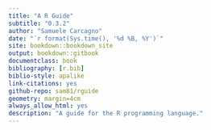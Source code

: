 ```yaml
--- 
title: "A R Guide"
subtitle: "0.3.2"
author: "Samuele Carcagno"
date: "`r format(Sys.time(), '%d %B, %Y')`"
site: bookdown::bookdown_site
output: bookdown::gitbook
documentclass: book
bibliography: [r.bib]
biblio-style: apalike
link-citations: yes
github-repo: sam81/rguide
geometry: margin=4cm
always_allow_html: yes
description: "A guide for the R programming language."
---
```


